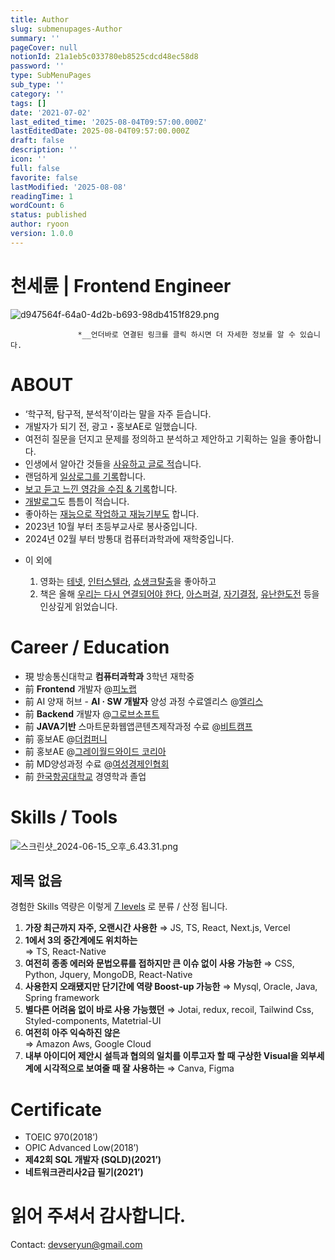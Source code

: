 ```yaml
---
title: Author
slug: submenupages-Author
summary: ''
pageCover: null
notionId: 21a1eb5c033780eb8525cdcd48ec58d8
password: ''
type: SubMenuPages
sub_type: ''
category: ''
tags: []
date: '2021-07-02'
last_edited_time: '2025-08-04T09:57:00.000Z'
lastEditedDate: 2025-08-04T09:57:00.000Z
draft: false
description: ''
icon: ''
full: false
favorite: false
lastModified: '2025-08-08'
readingTime: 1
wordCount: 6
status: published
author: ryoon
version: 1.0.0
---
```


# 천세륜 | Frontend Engineer


![d947564f-64a0-4d2b-b693-98db4151f829.png](https://res.cloudinary.com/dyrdul1dd/image/upload/v1754632140/norkive-notion-images/1754632139645-d947564f-64a0-4d2b-b693-98db4151f829.png)


                   *__언더바로 연결된 링크를 클릭 하시면 더 자세한 정보를 알 수 있습니다.


# ABOUT

- ‘학구적, 탐구적, 분석적’이라는 말을 자주 듣습니다.
- 개발자가 되기 전, 광고・홍보AE로 일했습니다.
- 여전히 질문을 던지고 문제를 정의하고 분석하고 제안하고 기획하는 일을 좋아합니다.
- 인생에서 알아간 것들을  [사유하고 글로 적](https://www.ryoonwithwisdomtrees.world/writing)습니다.
- 랜덤하게 [일상로그를 기록](https://www.ryoonwithwisdomtrees.world/thelog)합니다.
- [보고 듣고 느낀 영감을 수집 & 기록](https://www.ryoonwithwisdomtrees.world/inspiration)합니다.
- [개발로그](https://www.ryoonwithwisdomtrees.world/techlog)도 틈틈이 적습니다.
- 좋아하는 [재능으로 작업하고 재능기부도](https://www.ryoonwithwisdomtrees.world/agiveawaylog) 합니다.
- 2023년 10월 부터 초등부교사로 봉사중입니다.
- 2024년 02월 부터 방통대 컴퓨터과학과에 재학중입니다.





+ 이 외에

    1. 영화는 [테넷](https://namu.wiki/w/%ED%85%8C%EB%84%B7), [인터스텔라](https://namu.wiki/w/%EC%9D%B8%ED%84%B0%EC%8A%A4%ED%85%94%EB%9D%BC), [쇼생크탈출](https://namu.wiki/w/%EC%87%BC%EC%83%9D%ED%81%AC%20%ED%83%88%EC%B6%9C)을 좋아하고
    2. 책은 올해 [우리는 다시 연결되어야 한다](https://www.aladin.co.kr/m/mproduct.aspx?ItemId=247420735), [아스퍼걸](https://www.aladin.co.kr/m/mproduct.aspx?ItemId=256863232), [자기결정](https://product.kyobobook.co.kr/detail/S000000828451),  [유난한도전](https://www.aladin.co.kr/m/mproduct.aspx?ItemId=303696963) 등을 인상깊게 읽었습니다.





# <strong>Career / Education</strong>

- 現 방송통신대학교 <strong>컴퓨터과학과</strong> 3학년 재학중
- 前 <strong>Frontend</strong> 개발자 @[피노랩](https://pinotlab.co.kr/ko/main/main.php)
- 前 AI 양재 허브  - <strong>AI · SW 개발자</strong> 양성 과정 수료엘리스 @[엘리스](https://elice.io/ko)
- 前 <strong>Backend</strong> 개발자 @[그로브소프트](https://www.grovesoft.net/)
- 前 <strong>JAVA기반</strong> 스마트문화웹앱콘텐츠제작과정 수료 @[비트캠프](https://www.bitcamp.co.kr/)
- 前 홍보AE @[더컴퍼니](https://m.jobkorea.co.kr/Recruit/Co_Read/C/15312702)
- 前 홍보AE @[그레이월드와이드 코리아](https://www.grey.com/locations/korea)
- 前 MD양성과정 수료 @[여성경제인협회](https://kwbiz.or.kr/)
- 前 [한국항공대학교](http://www.hangkong.ac.kr/web/index.do) 경영학과 졸업

# Skills / Tools



![스크린샷_2024-06-15_오후_6.43.31.png](https://res.cloudinary.com/dyrdul1dd/image/upload/v1754632142/norkive-notion-images/1754632142130-E1_84_89_E1_85_B3_E1_84_8F_E1_85_B3_E1_84_85_E1_85_B5_E1_86_AB_E1_84_89_E1_85_A3_E1_86_BA_2024-06-15_E1_84_8B_E1_85_A9_E1_84_92_E1_85_AE_6.43.31.png)


## 제목 없음
경험한 
Skills 역량은
이렇게 <u>7 levels</u>
로 분류 / 산정 됩니다.

1. <strong>가장 최근까지 자주, 오랜시간 사용한</strong> 
⇒ JS,  TS, React, Next.js, Vercel
2. <strong>1에서 3의 중간계에도 위치하는</strong>  
⇒ TS, React-Native
3. <strong>여전히 종종 에러와 문법오류를 접하지만 큰 이슈 없이 사용 가능한</strong>
⇒ CSS, Python, Jquery, MongoDB, React-Native
4. <strong>사용한지 오래됐지만 단기간에 역량 Boost-up 가능한</strong>
⇒ Mysql, Oracle, Java, Spring framework
5. <strong>별다른 어려움 없이 바로 사용 가능했던</strong>
⇒ Jotai, redux, recoil, Tailwind Css, Styled-components, Matetrial-UI
6. <strong>여전히 아주 익숙하진 않은</strong>  
⇒ Amazon Aws, Google Cloud
7. **내부 아이디어 제안시
설득과 협의의 일치를 이루고자 할 때
구상한 Visual을 외부세계에 시각적으로 보여줄 때 잘 사용하는** 
 ⇒ Canva, Figma

# Certificate

- TOEIC 970(2018’)
- OPIC Advanced Low(2018’)
- <strong>제42회 SQL 개발자 (SQLD)(2021’)</strong>
- <strong>네트워크관리사2급 필기(2021’)</strong>

# 읽어 주셔서 감사합니다. 


Contact: devseryun@gmail.com

